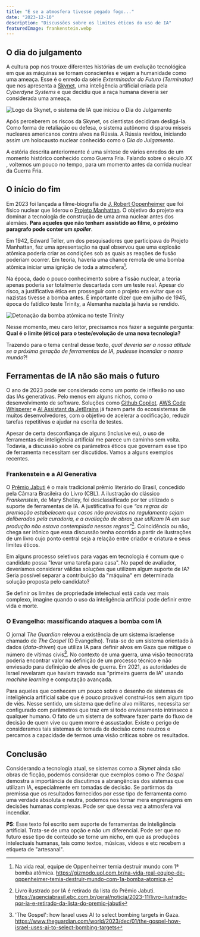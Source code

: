 ```yaml
---
title: "E se a atmosfera tivesse pegado fogo..."
date: "2023-12-10"
description: "Discussões sobre os limites éticos do uso de IA"
featuredImage: frankenstein.webp
---
```


## O dia do julgamento

A cultura pop nos trouxe diferentes histórias de um evolução tecnológica em que
as máquinas se tornam conscientes e vejam a humanidade como uma ameaça. Esse é o
enredo da série _Exterminador do Futuro (Terminator)_ que nos apresenta a
[Skynet](https://terminator.fandom.com/wiki/Skynet), uma inteligência artificial
criada pela _Cyberdyne Systems_ e que decidiu que a raça humana deveria ser
considerada uma ameaça.

![Logo da Skynet, o sistema de IA que iniciou o Dia do Julgamento](./Skynet_logo.webp)

Após perceberem os riscos da Skynet, os cientistas decidiram desligá-la. Como
forma de retaliação ou defesa, o sistema autônomo disparou mísseis nucleares
americanos contra alvos na Rússia. A Rússia revidou, iniciando assim um
holocausto nuclear conhecido como o _Dia do Julgamento_. 

A estória descrita anteriormente é uma síntese de vários enredos de um momento
histórico conhecido como Guerra Fria. Falando sobre o século _XX_ , voltemos um
pouco no tempo, para um momento antes da corrida nuclear da Guerra Fria.

## O início do fim

Em 2023 foi lançada a filme-biografia de [J. Robert
Oppenheimer](https://blogs.pucpr.br/eeh/2023/08/29/oppenheimer-pai-da-bomba-atomica-e-dos-buracos-negros/)
que foi físico nuclear que liderou o [Projeto
Manhattan](https://en.wikipedia.org/wiki/Manhattan_Project). O objetivo do
projeto era dominar a tecnologia de construção de uma arma nuclear antes dos
alemães. **Para aqueles que não tenham assistido ao filme, o próximo paragrafo
pode conter um _spoiler_**.

Em 1942, Edward Teller, um dos pesquisadores que participava do Projeto
Manhattan, fez uma apresentação na qual observou que uma explosão atômica
poderia criar as condições sob as quais as reações de fusão poderiam ocorrer. Em
teoria, haveria uma chance remota de uma bomba atômica iniciar uma ignição
de toda a atmosfera[^1].

Na época, dado o pouco conhecimento sobre a fissão nuclear, a teoria apenas
poderia ser totalmente descartada com um teste real. Apesar do risco, a
justificativa ética em prosseguir com o projeto era evitar que os nazistas
tivesse a bomba antes. É importante dizer que em julho de 1945, época do
fatídico teste Trinity, a Alemanha nazista já havia se rendido.

![Detonação da bomba atômica no teste Trinity](./TrinityDetonation1945GIF.gif)

Nesse momento, meu caro leitor, precisamos nos fazer a seguinte pergunta:
**Qual é o limite (ético) para o teste/evolução de uma nova tecnologia?**

Trazendo para o tema central desse texto, _qual deveria ser a nossa atitude se
a próxima geração de ferramentas de IA, pudesse incendiar o nosso mundo_?!

## Ferramentas de IA não são mais o futuro

O ano de 2023 pode ser considerado como um ponto de inflexão no uso das IAs
generativas. Pelo menos em alguns nichos, como o desenvolvimento de software.
Soluções como [Github Copilot](https://github.com/features/copilot), [AWS Code
Whisperer](https://aws.amazon.com/pt/codewhisperer/) e [AI Assistant da
JetBrains](https://blog.jetbrains.com/idea/2023/06/ai-assistant-in-jetbrains-ides/)
já fazem parte do ecossistemas de muitos desenvolvedores, com o objetivo de
acelerar a codificação, reduzir tarefas repetitivas e ajudar na escrita de
testes.

Apesar de certa desconfiança de alguns (inclusive eu), o uso de ferramentas de
inteligência artificial me parece um caminho sem volta. Todavia, a discussão
sobre os parâmetros éticos que governam esse tipo de ferramenta necessitam ser
discutidos. Vamos a alguns exemplos recentes.

### Frankenstein e a AI Generativa

O [Prêmio Jabuti](https://www.premiojabuti.com.br/) é o mais tradicional prêmio
literário do Brasil, concedido pela Câmara Brasileira do Livro (CBL). A
ilustração do clássico _Frankenstein_, de Mary Shelley, foi 
desclassificado por ter utilizado o suporte de ferramentas de IA. A
justificativa foi que _“as regras da premiação estabelecem que casos não
previstos no regulamento sejam deliberados pela curadoria, e a avaliação de
obras que utilizam IA em sua produção não estava contemplada nessas
regras”_[^2]. Coincidência ou não, chega ser irônico que essa discussão tenha
ocorrido a partir de ilustrações de um livro cujo ponto central seja a relação
entre criador e criatura e seus limites éticos.

Em alguns processo seletivos para vagas em tecnologia é comum que o candidato
possa "levar uma tarefa para casa". No papel de avaliador, deveríamos considerar
válidas soluções que utilizem algum suporte de IA? Seria possível separar a
contribuição da "máquina" em determinada solução proposta pelo candidato? 

Se definir os limites de propriedade intelectual está cada vez mais complexo,
imagine quando o uso da inteligência artificial pode definir entre vida e morte.

### O Evangelho: massificando ataques a bomba com IA

O jornal _The Guardian_ relevou a existência de um sistema israelense chamado de
_The Gospel_ (O Evangelho). Trata-se de um sistema orientado à dados
(_data-driven_) que utiliza IA para definir alvos em Gaza que mitigue o número
de vítimas civis[^3]. No contexto de uma guerra, uma visão tecnocrata poderia
encontrar valor na definição de um processo técnico e não enviesado para
definição de alvos de guerra. Em 2021, as autoridades de Israel revelaram que
haviam travado sua "primeira guerra de IA" usando _machine learning_ e
computação avançada.

Para aqueles que conhecem um pouco sobre o desenho de sistemas de inteligência
artificial sabe que é pouco provável construí-los sem algum tipo de viés. Nesse
sentido, um sistema que define alvo militares, necessita ser configurado com
parâmetros que traz em si todo enviesamento intrínseco a qualquer humano. O fato
de um sistema de software fazer parte do fluxo de decisão de quem vive ou quem
morre é assustador.  Existe o perigo de consideramos tais sistemas de tomada de
decisão como neutros e percamos a capacidade de termos uma visão críticas sobre
os resultados.

## Conclusão

Considerando a tecnologia atual, se sistemas como a _Skynet_ ainda são obras de
ficção, podemos considerar que exemplos como o _The Gospel_ demostra a
importância de discutimos a abrangências dos sistemas que utilizam IA,
especialmente em tomadas de decisão. Se partirmos da premissa que os resultados
fornecidos por esse tipo de ferramenta como uma verdade absoluta e neutra,
podemos nos tornar mera engrenagens em decisões humanas complexas. Pode ser que
dessa vez a atmosfera vai incendiar.

**PS**: Esse texto foi escrito sem suporte de ferramentas de inteligência
artificial. Trata-se de uma opção e não um diferencial. Pode ser que no futuro
esse tipo de conteúdo se torne um nicho, em que as produções intelectuais
humanas, tais como textos, músicas, videos e etc recebem a etiqueta de
"artesanal". 

[^1]:
    Na vida real, equipe de Oppenheimer temia destruir mundo com 1ª bomba atômica.
    https://gizmodo.uol.com.br/na-vida-real-equipe-de-oppenheimer-temia-destruir-mundo-com-1a-bomba-atomica.
[^2]:
    Livro ilustrado por IA é retirado da lista do Prêmio Jabuti.
    https://agenciabrasil.ebc.com.br/geral/noticia/2023-11/livro-ilustrado-por-ia-e-retirado-da-lista-do-premio-jabuti
[^3]:
    'The Gospel': how Israel uses AI to select bombing targets in Gaza.
    https://www.theguardian.com/world/2023/dec/01/the-gospel-how-israel-uses-ai-to-select-bombing-targets